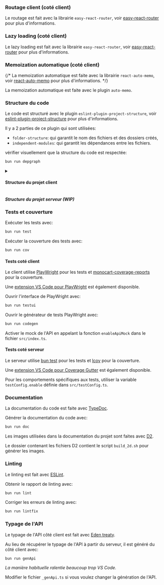 ### Routage client (coté client)

Le routage est fait avec la librairie `easy-react-router`, voir [easy-react-router](https://github.com/nicolasventer/Easy-React-Router) pour plus d'informations.

### Lazy loading (coté client)

Le lazy loading est fait avec la librairie `easy-react-router`, voir [easy-react-router](https://github.com/nicolasventer/Easy-React-Router) pour plus d'informations.

### Memoization automatique (coté client)

{/* La memoization automatique est faite avec la librairie `react-auto-memo`, voir [react-auto-memo](https://github.com/nicolasventer/React-Auto-Memo) pour plus d'informations. */}

La memoization automatique est faite avec le plugin `auto-memo`.

### Structure du code

Le code est structuré avec le plugin `eslint-plugin-project-structure`, voir [eslint-plugin-project-structure](https://github.com/Igorkowalski94/eslint-plugin-project-structure) pour plus d'informations.

Il y a 2 parties de ce plugin qui sont utilisées:

- `folder-structure`: qui garantit le nom des fichiers et des dossiers créés,
- `independent-modules`: qui garantit les dépendances entre les fichiers.

vérifier visuellement que la structure du code est respectée:

```sh
bun run depgraph
```

<details>
<summary><h4 style={{ display: "inline-block" }}>Structure du projet client</h4></summary>

<img src="src/assets/images/client_project_structure.png" alt="client_project_structure" width="auto" height={1000} />

- `(readOnlyGlobalState)` n'est pas un dossier.
- Tous les composants placés dans un dossier qui commence par `_` sont des composants communs.

</details>

#### _Structure du projet serveur (WIP)_

### Tests et couverture

Exécuter les tests avec:

```sh
bun run test
```

Exécuter la couverture des tests avec:

```sh
bun run cov
```

#### Tests coté client

Le client utilise [PlayWright](https://playwright.dev/) pour les tests et [monocart-coverage-reports](https://github.com/cenfun/monocart-coverage-reports) pour la couverture.

Une [extension VS Code pour PlayWright](https://marketplace.visualstudio.com/items?itemName=ms-playwright.playwright) est également disponible.

Ouvrir l'interface de PlayWright avec:

```sh
bun run testui
```

Ouvrir le générateur de tests PlayWright avec:

```sh
bun run codegen
```

Activer le mock de l'API en appelant la fonction `enableApiMock` dans le fichier `src/index.ts`.

#### Tests coté serveur

Le serveur utilise [bun test](https://bun.sh/docs/cli/test) pour les tests et [lcov](https://community.chocolatey.org/packages/lcov) pour la couverture.

Une [extension VS Code pour Coverage Gutter](https://marketplace.visualstudio.com/items?itemName=ryanluker.vscode-coverage-gutters) est également disponible.

Pour les comportements spécifiques aux tests, utiliser la variable `testConfig.enable` définie dans `src/testConfig.ts`.

### Documentation

La documentation du code est faite avec [TypeDoc](https://typedoc.org/).

Générer la documentation du code avec:

```sh
bun run doc
```

Les images utilisées dans la documentation du projet sont faites avec [D2](https://d2lang.com/).

Le dossier contenant les fichiers D2 contient le script `build_2d.sh` pour générer les images.

### Linting

Le linting est fait avec [ESLint](https://eslint.org/).

Obtenir le rapport de linting avec:

```sh
bun run lint
```

Corriger les erreurs de linting avec:

```sh
bun run lintfix
```

### Typage de l'API

Le typage de l'API côté client est fait avec [Eden treaty](https://elysiajs.com/eden/treaty/overview.html).

Au lieu de récupérer le typage de l'API à partir du serveur, il est généré du côté client avec:

```sh
bun run genApi
```

_La manière habituelle ralentie beaucoup trop VS Code._

Modifier le fichier `_genApi.ts` si vous voulez changer la génération de l'API.
